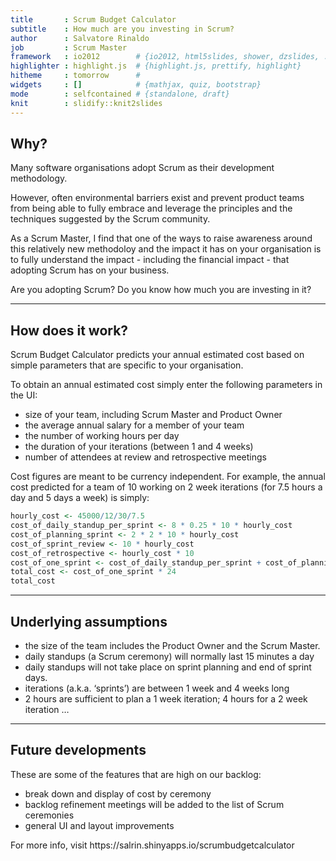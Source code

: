 ```yaml
---
title       : Scrum Budget Calculator
subtitle    : How much are you investing in Scrum?
author      : Salvatore Rinaldo
job         : Scrum Master
framework   : io2012        # {io2012, html5slides, shower, dzslides, ...}
highlighter : highlight.js  # {highlight.js, prettify, highlight}
hitheme     : tomorrow      # 
widgets     : []            # {mathjax, quiz, bootstrap}
mode        : selfcontained # {standalone, draft}
knit        : slidify::knit2slides
---
```


## Why? 

Many software organisations adopt Scrum as their development methodology.

However, often environmental barriers exist and prevent product teams from
being able to fully embrace and leverage the principles and the techniques
suggested by the Scrum community. 

As a Scrum Master, I find that one of the ways to raise awareness around
this relatively new methodoloy and the impact it has on your organisation
is to fully understand the impact - including the financial impact - that
adopting Scrum has on your business. 

Are you adopting Scrum? Do you know how much you are investing in it?

---

## How does it work?

Scrum Budget Calculator predicts your annual estimated cost based on simple 
parameters that are specific to your organisation. 

To obtain an annual estimated cost simply enter the following parameters in the UI:

* size of your team, including Scrum Master and Product Owner
* the average annual salary for a member of your team
* the number of working hours per day
* the duration of your iterations (between 1 and 4 weeks)
* number of attendees at review and retrospective meetings

Cost figures are meant to be currency independent. 
For example, the annual cost predicted for a team of 10 working on
2 week iterations (for 7.5 hours a day and 5 days a week) is simply: 

```r
hourly_cost <- 45000/12/30/7.5
cost_of_daily_standup_per_sprint <- 8 * 0.25 * 10 * hourly_cost
cost_of_planning_sprint <- 2 * 2 * 10 * hourly_cost
cost_of_sprint_review <- 10 * hourly_cost
cost_of_retrospective <- hourly_cost * 10 
cost_of_one_sprint <- cost_of_daily_standup_per_sprint + cost_of_planning_sprint + cost_of_sprint_review + cost_of_retrospective 
total_cost <- cost_of_one_sprint * 24
total_cost
```

---

## Underlying assumptions

* the size of the team includes the Product Owner and the Scrum Master.
* daily standups (a Scrum ceremony) will normally last 15 minutes a day
* daily standups will not take place on sprint planning and end of sprint days.
* iterations (a.k.a. 'sprints') are between 1 week and 4 weeks long
* 2 hours are sufficient to plan a 1 week iteration; 4 hours for a 2 week iteration ...  

---

## Future developments

These are some of the features that are high on our backlog: 

* break down and display of cost by ceremony 
* backlog refinement meetings will be added to the list of Scrum ceremonies
* general UI and layout improvements 

For more info, visit https://salrin.shinyapps.io/scrumbudgetcalculator
